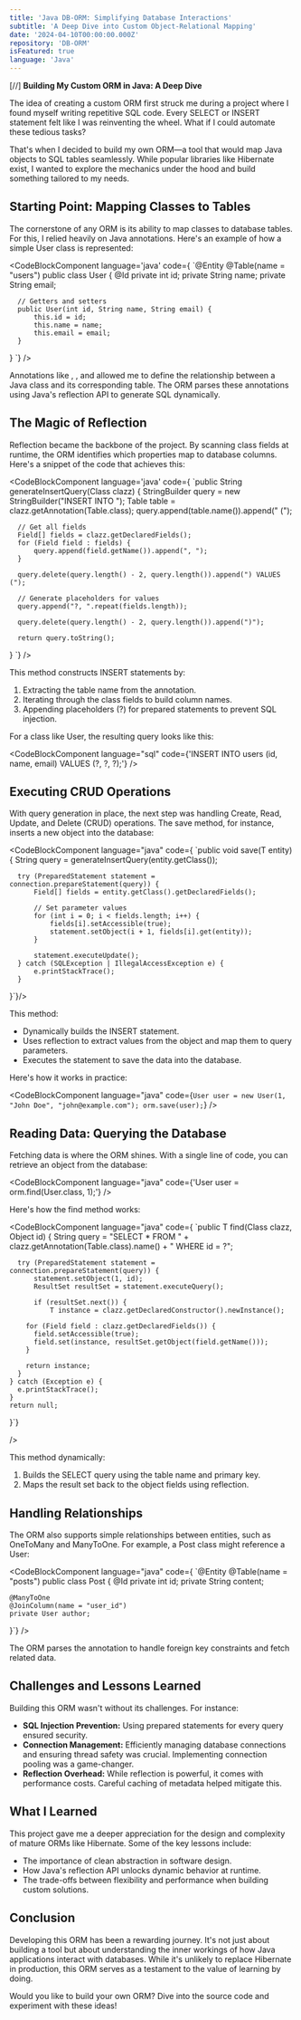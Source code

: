 ```yaml
---
title: 'Java DB-ORM: Simplifying Database Interactions'
subtitle: 'A Deep Dive into Custom Object-Relational Mapping'
date: '2024-04-10T00:00:00.000Z'
repository: 'DB-ORM'
isFeatured: true
language: 'Java'
---
```


[//] **Building My Custom ORM in Java: A Deep Dive**

The idea of creating a custom ORM first struck me during a project where I found myself writing repetitive SQL code. Every SELECT or INSERT statement felt like I was reinventing the wheel. What if I could automate these tedious tasks?

That's when I decided to build my own ORM—a tool that would map Java objects to SQL tables seamlessly. While popular libraries like Hibernate exist, I wanted to explore the mechanics under the hood and build something tailored to my needs.

## **Starting Point: Mapping Classes to Tables**

The cornerstone of any ORM is its ability to map classes to database tables. For this, I relied heavily on Java annotations. Here's an example of how a simple User class is represented:

<CodeBlockComponent language='java' code={
`@Entity
  @Table(name = "users")
  public class User {
    @Id
	  private int id;
	  private String name;
	  private String email;

      // Getters and setters
      public User(int id, String name, String email) {
    	  this.id = id;
    	  this.name = name;
    	  this.email = email;
      }

}
`}
/>

Annotations like <InlineCodeComponent text='@Entity' />, <InlineCodeComponent text='@Table' />, and <InlineCodeComponent text='@Id' /> allowed me to define the relationship between a Java class and its corresponding table. The ORM parses these annotations using Java's reflection API to generate SQL dynamically.

## **The Magic of Reflection**

Reflection became the backbone of the project. By scanning class fields at runtime, the ORM identifies which properties map to database columns. Here's a snippet of the code that achieves this:

<CodeBlockComponent language='java' code={
  `public <T> String generateInsertQuery(Class<T> clazz) {
	  StringBuilder query = new StringBuilder("INSERT INTO ");
	  Table table = clazz.getAnnotation(Table.class);
	  query.append(table.name()).append(" (");

      // Get all fields
      Field[] fields = clazz.getDeclaredFields();
      for (Field field : fields) {
    	  query.append(field.getName()).append(", ");
      }

      query.delete(query.length() - 2, query.length()).append(") VALUES (");

      // Generate placeholders for values
      query.append("?, ".repeat(fields.length));

      query.delete(query.length() - 2, query.length()).append(")");

      return query.toString();

}
`}
/>

This method constructs INSERT statements by:

1. Extracting the table name from the <InlineCodeComponent text='@Table' /> annotation.
2. Iterating through the class fields to build column names.
3. Appending placeholders (?) for prepared statements to prevent SQL injection.

For a class like User, the resulting query looks like this:

<CodeBlockComponent
  language="sql"
  code={'INSERT INTO users (id, name, email) VALUES (?, ?, ?);'}
/>

## **Executing CRUD Operations**

With query generation in place, the next step was handling Create, Read, Update, and Delete (CRUD) operations. The save method, for instance, inserts a new object into the database:

<CodeBlockComponent language="java" code={
`public <T> void save(T entity) {
	  String query = generateInsertQuery(entity.getClass());

      try (PreparedStatement statement = connection.prepareStatement(query)) {
    	  Field[] fields = entity.getClass().getDeclaredFields();

    	  // Set parameter values
    	  for (int i = 0; i < fields.length; i++) {
    		  fields[i].setAccessible(true);
    		  statement.setObject(i + 1, fields[i].get(entity));
    	  }

    	  statement.executeUpdate();
      } catch (SQLException | IllegalAccessException e) {
    	  e.printStackTrace();
      }

}`}/>

This method:

- Dynamically builds the INSERT statement.
- Uses reflection to extract values from the object and map them to query parameters.
- Executes the statement to save the data into the database.

Here's how it works in practice:

<CodeBlockComponent
  language="java"
  code={`User user = new User(1, "John Doe", "john@example.com");
orm.save(user);`}
/>

## **Reading Data: Querying the Database**

Fetching data is where the ORM shines. With a single line of code, you can retrieve an object from the database:

<CodeBlockComponent
  language="java"
  code={'User user = orm.find(User.class, 1);'}
/>

Here's how the find method works:

<CodeBlockComponent language="java" code={
`public <T> T find(Class<T> clazz, Object id) {
	  String query = "SELECT * FROM " + clazz.getAnnotation(Table.class).name() + " WHERE id = ?";

      try (PreparedStatement statement = connection.prepareStatement(query)) {
    	  statement.setObject(1, id);
    	  ResultSet resultSet = statement.executeQuery();

    	  if (resultSet.next()) {
    		  T instance = clazz.getDeclaredConstructor().newInstance();

        for (Field field : clazz.getDeclaredFields()) {
          field.setAccessible(true);
          field.set(instance, resultSet.getObject(field.getName()));
        }

        return instance;
      }
    } catch (Exception e) {
      e.printStackTrace();
    }
    return null;

}`}

/>

This method dynamically:

1. Builds the SELECT query using the table name and primary key.
2. Maps the result set back to the object fields using reflection.

## **Handling Relationships**

The ORM also supports simple relationships between entities, such as OneToMany and ManyToOne. For example, a Post class might reference a User:

<CodeBlockComponent language="java" code={
`@Entity
@Table(name = "posts")
public class Post {
    @Id
    private int id;
    private String content;

    @ManyToOne
    @JoinColumn(name = "user_id")
    private User author;

}`} />

The ORM parses the <InlineCodeComponent text='@ManyToOne' /> annotation to handle foreign key constraints and fetch related data.

## **Challenges and Lessons Learned**

Building this ORM wasn't without its challenges. For instance:

- **SQL Injection Prevention:** Using prepared statements for every query ensured security.
- **Connection Management:** Efficiently managing database connections and ensuring thread safety was crucial. Implementing connection pooling was a game-changer.
- **Reflection Overhead:** While reflection is powerful, it comes with performance costs. Careful caching of metadata helped mitigate this.

## **What I Learned**

This project gave me a deeper appreciation for the design and complexity of mature ORMs like Hibernate. Some of the key lessons include:

- The importance of clean abstraction in software design.
- How Java's reflection API unlocks dynamic behavior at runtime.
- The trade-offs between flexibility and performance when building custom solutions.

## **Conclusion**

Developing this ORM has been a rewarding journey. It's not just about building a tool but about understanding the inner workings of how Java applications interact with databases. While it's unlikely to replace Hibernate in production, this ORM serves as a testament to the value of learning by doing.

Would you like to build your own ORM? Dive into the source code and experiment with these ideas!
